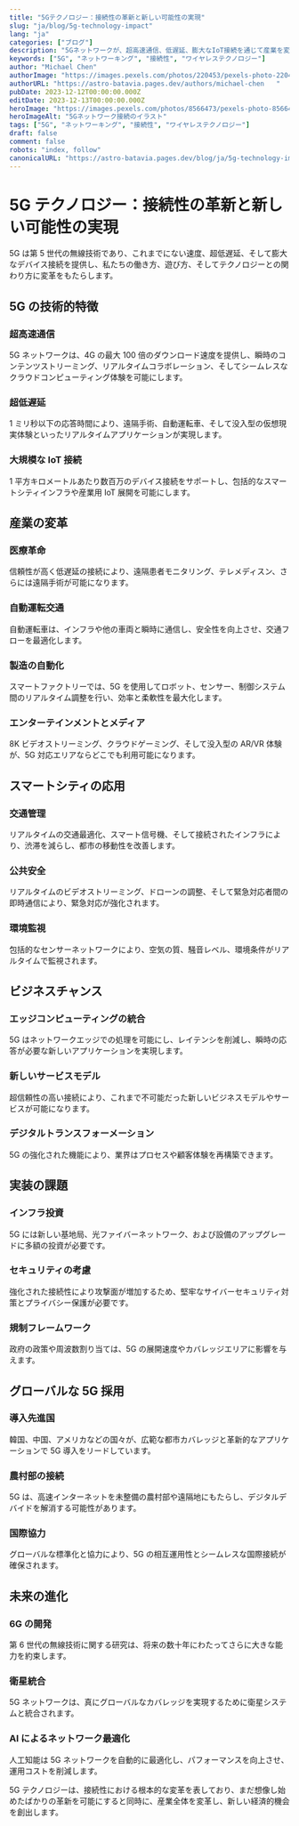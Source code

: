 ```yaml
---
title: "5Gテクノロジー：接続性の革新と新しい可能性の実現"
slug: "ja/blog/5g-technology-impact"
lang: "ja"
categories: ["ブログ"]
description: "5Gネットワークが、超高速通信、低遅延、膨大なIoT接続を通じて産業を変革する方法を探ります。自動運転システムやスマートシティなどへの応用も含まれます。"
keywords: ["5G", "ネットワーキング", "接続性", "ワイヤレステクノロジー"]
author: "Michael Chen"
authorImage: "https://images.pexels.com/photos/220453/pexels-photo-220453.jpeg?auto=compress&cs=tinysrgb&w=1260&h=750&dpr=1   "
authorURL: "https://astro-batavia.pages.dev/authors/michael-chen   "
pubDate: 2023-12-12T00:00:00.000Z
editDate: 2023-12-13T00:00:00.000Z
heroImage: "https://images.pexels.com/photos/8566473/pexels-photo-8566473.jpeg?auto=compress&cs=tinysrgb&w=1260&h=750&dpr=1   "
heroImageAlt: "5Gネットワーク接続のイラスト"
tags: ["5G", "ネットワーキング", "接続性", "ワイヤレステクノロジー"]
draft: false
comment: false
robots: "index, follow"
canonicalURL: "https://astro-batavia.pages.dev/blog/ja/5g-technology-impact   "
---
```


# 5G テクノロジー：接続性の革新と新しい可能性の実現

5G は第 5 世代の無線技術であり、これまでにない速度、超低遅延、そして膨大なデバイス接続を提供し、私たちの働き方、遊び方、そしてテクノロジーとの関わり方に変革をもたらします。

## 5G の技術的特徴

### 超高速通信

5G ネットワークは、4G の最大 100 倍のダウンロード速度を提供し、瞬時のコンテンツストリーミング、リアルタイムコラボレーション、そしてシームレスなクラウドコンピューティング体験を可能にします。

### 超低遅延

1 ミリ秒以下の応答時間により、遠隔手術、自動運転車、そして没入型の仮想現実体験といったリアルタイムアプリケーションが実現します。

### 大規模な IoT 接続

1 平方キロメートルあたり数百万のデバイス接続をサポートし、包括的なスマートシティインフラや産業用 IoT 展開を可能にします。

## 産業の変革

### 医療革命

信頼性が高く低遅延の接続により、遠隔患者モニタリング、テレメディスン、さらには遠隔手術が可能になります。

### 自動運転交通

自動運転車は、インフラや他の車両と瞬時に通信し、安全性を向上させ、交通フローを最適化します。

### 製造の自動化

スマートファクトリーでは、5G を使用してロボット、センサー、制御システム間のリアルタイム調整を行い、効率と柔軟性を最大化します。

### エンターテインメントとメディア

8K ビデオストリーミング、クラウドゲーミング、そして没入型の AR/VR 体験が、5G 対応エリアならどこでも利用可能になります。

## スマートシティの応用

### 交通管理

リアルタイムの交通最適化、スマート信号機、そして接続されたインフラにより、渋滞を減らし、都市の移動性を改善します。

### 公共安全

リアルタイムのビデオストリーミング、ドローンの調整、そして緊急対応者間の即時通信により、緊急対応が強化されます。

### 環境監視

包括的なセンサーネットワークにより、空気の質、騒音レベル、環境条件がリアルタイムで監視されます。

## ビジネスチャンス

### エッジコンピューティングの統合

5G はネットワークエッジでの処理を可能にし、レイテンシを削減し、瞬時の応答が必要な新しいアプリケーションを実現します。

### 新しいサービスモデル

超信頼性の高い接続により、これまで不可能だった新しいビジネスモデルやサービスが可能になります。

### デジタルトランスフォーメーション

5G の強化された機能により、業界はプロセスや顧客体験を再構築できます。

## 実装の課題

### インフラ投資

5G には新しい基地局、光ファイバーネットワーク、および設備のアップグレードに多額の投資が必要です。

### セキュリティの考慮

強化された接続性により攻撃面が増加するため、堅牢なサイバーセキュリティ対策とプライバシー保護が必要です。

### 規制フレームワーク

政府の政策や周波数割り当ては、5G の展開速度やカバレッジエリアに影響を与えます。

## グローバルな 5G 採用

### 導入先進国

韓国、中国、アメリカなどの国々が、広範な都市カバレッジと革新的なアプリケーションで 5G 導入をリードしています。

### 農村部の接続

5G は、高速インターネットを未整備の農村部や遠隔地にもたらし、デジタルデバイドを解消する可能性があります。

### 国際協力

グローバルな標準化と協力により、5G の相互運用性とシームレスな国際接続が確保されます。

## 未来の進化

### 6G の開発

第 6 世代の無線技術に関する研究は、将来の数十年にわたってさらに大きな能力を約束します。

### 衛星統合

5G ネットワークは、真にグローバルなカバレッジを実現するために衛星システムと統合されます。

### AI によるネットワーク最適化

人工知能は 5G ネットワークを自動的に最適化し、パフォーマンスを向上させ、運用コストを削減します。

5G テクノロジーは、接続性における根本的な変革を表しており、まだ想像し始めたばかりの革新を可能にすると同時に、産業全体を変革し、新しい経済的機会を創出します。
